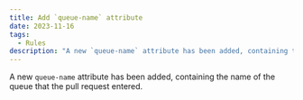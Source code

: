 ```yaml
---
title: Add `queue-name` attribute
date: 2023-11-16
tags:
  - Rules
description: "A new `queue-name` attribute has been added, containing the name of the queue that the pull request entered."
---
```


A new `queue-name` attribute has been added, containing the name of the queue that the pull request entered.
